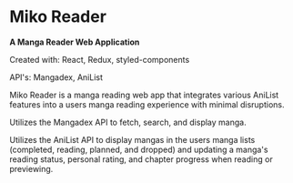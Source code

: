 # Miko Reader

**A Manga Reader Web Application**

Created with: React, Redux, styled-components

API's: Mangadex, AniList

Miko Reader is a manga reading web app that integrates various AniList features into a users manga reading experience with minimal disruptions.

Utilizes the Mangadex API to fetch, search, and display manga.

Utilizes the AniList API to display mangas in the users manga lists (completed, reading, planned, and dropped) and updating a manga's reading status, personal rating, and chapter progress when reading or previewing.
